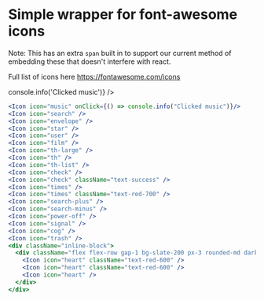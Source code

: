 
<Meta title="Torus/Icons" />

# Simple wrapper for font-awesome icons

Note: This has an extra `span` built in to support our current method of embedding these that doesn't interfere with react.

Full list of icons here https://fontawesome.com/icons

<TorusBG>
  <div className="flex flex-row gap-1">
    <Icon icon="music" onClick={() => console.info('Clicked music')} />
    <Icon icon="search" />
    <Icon icon="envelope" />
    <Icon icon="star" />
    <Icon icon="user" />
    <Icon icon="film" />
    <Icon icon="th-large" />
    <Icon icon="th" />
    <Icon icon="th-list" />
    <Icon icon="check" />
    <Icon icon="check" className="text-success" />
    <Icon icon="times" />
    <Icon icon="times" className="text-red-700" />
    <Icon icon="search-plus" />
    <Icon icon="search-minus" />
    <Icon icon="power-off" />
    <Icon icon="signal" />
    <Icon icon="cog" />
    <Icon icon="trash" />
  </div>
  <div className="inline-block">
    <div className="flex flex-row gap-1 bg-slate-200 px-2 rounded-md dark:bg-slate-700">
      <Icon icon="heart" className="text-red-600" />
      <Icon icon="heart" className="text-red-600" />
      <Icon icon="heart" />
    </div>

  </div>
</TorusBG>

```jsx
<Icon icon="music" onClick={() => console.info("Clicked music")}/>
<Icon icon="search" />
<Icon icon="envelope" />
<Icon icon="star" />
<Icon icon="user" />
<Icon icon="film" />
<Icon icon="th-large" />
<Icon icon="th" />
<Icon icon="th-list" />
<Icon icon="check" />
<Icon icon="check" className="text-success" />
<Icon icon="times" />
<Icon icon="times" className="text-red-700" />
<Icon icon="search-plus" />
<Icon icon="search-minus" />
<Icon icon="power-off" />
<Icon icon="signal" />
<Icon icon="cog" />
<Icon icon="trash" />
<div className="inline-block">
  <div className="flex flex-row gap-1 bg-slate-200 px-3 rounded-md dark:bg-slate-700">
    <Icon icon="heart" className="text-red-600" />
    <Icon icon="heart" className="text-red-600" />
    <Icon icon="heart" />
  </div>
</div>
```
